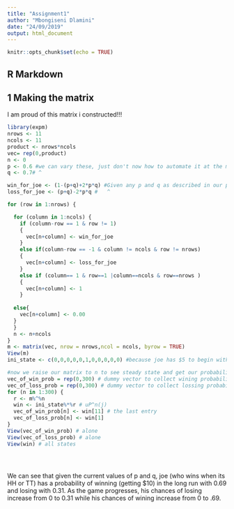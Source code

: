 ```yaml
---
title: "Assignment1"
author: "Mbongiseni Dlamini"
date: "24/09/2019"
output: html_document
---
```


```r
knitr::opts_chunk$set(echo = TRUE)
```

## R Markdown

## 1 Making the matrix

I am proud of this matrix i constructed!!!


```r
library(expm)
nrows <- 11
ncols <- 11
product <- nrows*ncols
vec= rep(0,product)
n <- 0
p <- 0.6 #we can vary these, just don't now how to automate it at the moment.
q <- 0.7# ^

win_for_joe <- (1-(p+q)+2*p*q) #Given any p and q as described in our problem
loss_for_joe <- (p+q)-2*p*q #   ^

for (row in 1:nrows) {

  for (column in 1:ncols) {
    if (column-row == 1 & row != 1)
    {
      vec[n+column] <- win_for_joe
    }
    else if(column-row == -1 & column != ncols & row != nrows)
    {
      vec[n+column] <- loss_for_joe
    }
    else if (column== 1 & row==1 |column==ncols & row==nrows )
    {
      vec[n+column] <- 1
    }
    
  else{
    vec[n+column] <- 0.00
  }
  }
  n <- n+ncols
}  
m <- matrix(vec, nrow = nrows,ncol = ncols, byrow = TRUE)
View(m)
ini_state <- c(0,0,0,0,0,1,0,0,0,0,0) #because joe has $5 to begin with

#now we raise our matrix to n to see steady state and get our probabilities
vec_of_win_prob = rep(0,300) # dummy vector to collect wining probabilities for 100 steps
vec_of_loss_prob = rep(0,300) # dummy vector to collect lossing probabilities for 100 steps
for (n in 1:300) {
  r <- m%^%n
  win <- ini_state%*%r # uP^n(j)
  vec_of_win_prob[n] <- win[11] # the last entry
  vec_of_loss_prob[n] <- win[1]
}
View(vec_of_win_prob) # alone
View(vec_of_loss_prob) # alone
View(win) # all states





```

We can see that given the current values of p and q, joe (who wins when its HH or TT) has a probability of winning (getting $10) in the long run with 0.69 and losing with 0.31. As the game progresses, his chances of losing increase from 0 to 0.31 while his chances of wining increase from 0 to .69.